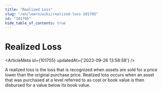 ```yaml
---
title: "Realized Loss"
slug: "/en/learn/wiki/realized-loss-101705"
id: "101705"
hide_table_of_contents: true
---
```



# Realized Loss

<ArticleMeta id={101705} updatedAt={'2023-09-26 13:58:58'} />
<div className='border-solid border-b border-t-0 my-4 border-[var(--ifm-color-gray-300)]' />

A realized loss is the loss that is recognized when assets are sold for a price lower than the original purchase price. Realized loss occurs when an asset that was purchased at a level referred to as cost or book value is then disbursed for a value below its book value.
